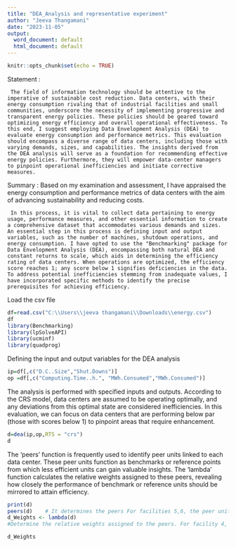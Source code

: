 ---
title: "DEA_Analysis and representative experiment"
author: "Jeeva Thangamani"
date: "2023-11-05"
output:
  word_document: default
  html_document: default
---

```{r setup, include=FALSE}
knitr::opts_chunk$set(echo = TRUE)
```
Statement : 

     The field of information technology should be attentive to the imperative of sustainable cost reduction. Data centers, with their energy consumption rivaling that of industrial facilities and small communities, underscore the necessity of implementing progressive and transparent energy policies. These policies should be geared toward optimizing energy efficiency and overall operational effectiveness. To this end, I suggest employing Data Envelopment Analysis (DEA) to evaluate energy consumption and performance metrics. This evaluation should encompass a diverse range of data centers, including those with varying demands, sizes, and capabilities. The insights derived from the DEA analysis will serve as a foundation for recommending effective energy policies. Furthermore, they will empower data-center managers to pinpoint operational inefficiencies and initiate corrective measures.


Summary : Based on my examination and assessment, I have appraised the energy consumption and performance metrics of data centers with the aim of advancing sustainability and reducing costs.

     In this process, it is vital to collect data pertaining to energy usage, performance measures, and other essential information to create a comprehensive dataset that accommodates various demands and sizes. An essential step in this process is defining input and output variables, such as the number of machines, shutdown operations, and energy consumption. I have opted to use the "Benchmarking" package for Data Envelopment Analysis (DEA), encompassing both natural DEA and constant returns to scale, which aids in determining the efficiency rating of data centers. When operations are optimized, the efficiency score reaches 1; any score below 1 signifies deficiencies in the data. To address potential inefficiencies stemming from inadequate values, I have incorporated specific methods to identify the precise prerequisites for achieving efficiency.


Load the csv file

```{r}
df=read.csv("C:\\Users\\jeeva thangamani\\Downloads\\energy.csv")
df
library(Benchmarking)
library(lpSolveAPI)
library(ucminf)
library(quadprog)
```

Defining the input and output variables for the DEA analysis

```{r}
ip=df[,c("D.C..Size","Shut.Downs")]
op =df[,c("Computing.Time..h.", "MWh.Consumed","MWh.Consumed")]
```


The analysis is performed with specified inputs and outputs. According to the CRS model, data centers are assumed to be operating optimally, and any deviations from this optimal state are considered inefficiencies. In this evaluation, we can focus on data centers that are performing below par (those with scores below 1) to pinpoint areas that require enhancement.

```{r}
d=dea(ip,op,RTS = "crs")
d
```

The 'peers' function is frequently used to identify peer units linked to each data center. These peer units function as benchmarks or reference points from which less efficient units can gain valuable insights. The 'lambda' function calculates the relative weights assigned to these peers, revealing how closely the performance of benchmark or reference units should be mirrored to attain efficiency.

```{r}
print(d)
peers(d)    # It determines the peers For facilities 5,6, the peer units are 1,2,4.
d_Weights <- lambda(d)   
#Determine the relative weights assigned to the peers. For facility 4, the weights are 0.20, 0.08, and 0.54. The facility 6 weights are 0.34, 0.39, and 0.13.

d_Weights
```

